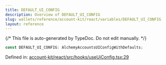 ```yaml
---
title: DEFAULT_UI_CONFIG
description: Overview of DEFAULT_UI_CONFIG
slug: wallets/reference/account-kit/react/variables/DEFAULT_UI_CONFIG
layout: reference
---
```


{/* This file is auto-generated by TypeDoc. Do not edit manually. */}

```ts
const DEFAULT_UI_CONFIG: AlchemyAccountsUIConfigWithDefaults;
```

Defined in: [account-kit/react/src/hooks/useUiConfig.tsx:29](https://github.com/alchemyplatform/aa-sdk/blob/ad165355d980f9a16dd388088895bfc851df8656/account-kit/react/src/hooks/useUiConfig.tsx#L29)
